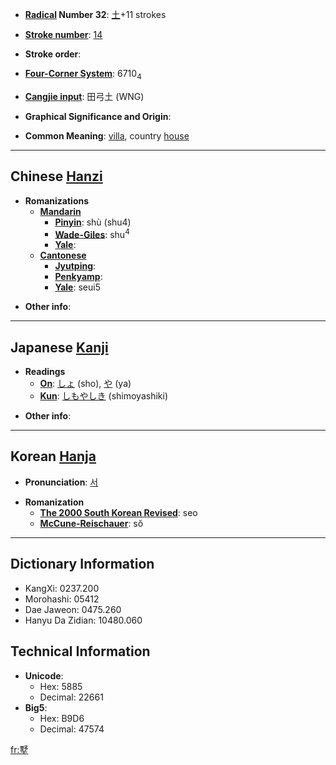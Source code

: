 * '''[[Wiktionary:Chinese radical index| Radical]] Number 32''': [[Wiktionary:Chinese radical index 土|土]]+11 strokes

* '''[[Wiktionary:Chinese total strokes index|Stroke number]]''': [[Wiktionary:Chinese total strokes index 14|14]]

* '''Stroke order''': 

* '''[[Wiktionary:Chinese four corner index|Four-Corner System]]''': 6710<sub>4</sub>

* '''[[Wiktionary:Chinese Cangjie index|Cangjie input]]''': 田弓土 (WNG)

* '''Graphical Significance and Origin''': 

* '''Common Meaning''': [[villa]], country [[house]]

----

== Chinese [[Hanzi]] ==

* '''Romanizations'''
** '''[[Mandarin]]'''
*** '''[[Pinyin]]''': shù (shu4)
*** '''[[Wade-Giles]]''': shu<sup>4</sup>
*** '''[[Yale]]''': 
** '''[[Cantonese]]'''
*** '''[[Jyutping]]''':
*** '''[[Penkyamp]]''': 
*** '''[[Yale]]''': seui5

* '''Other info''': 

----

== Japanese [[Kanji]] ==

* '''Readings'''
** '''[[On]]''': [[しょ]] (sho), [[や]] (ya)
** '''[[Kun]]''': [[しもやしき]] (shimoyashiki)

* '''Other info''':  

----

== Korean [[Hanja]] ==

* '''Pronunciation''': [[서]]

* '''Romanization'''
** '''[[The 2000 South Korean Revised Romanization|The 2000 South Korean Revised]]''': seo
** '''[[McCune-Reischauer]]''': sŏ

----

== Dictionary Information ==

* KangXi: 0237.200
* Morohashi: 05412
* Dae Jaweon: 0475.260
* Hanyu Da Zidian: 10480.060

== Technical Information ==

* '''Unicode''':
** Hex: 5885
** Decimal: 22661
* '''Big5''':
** Hex: B9D6
** Decimal: 47574

[[fr:墅]]